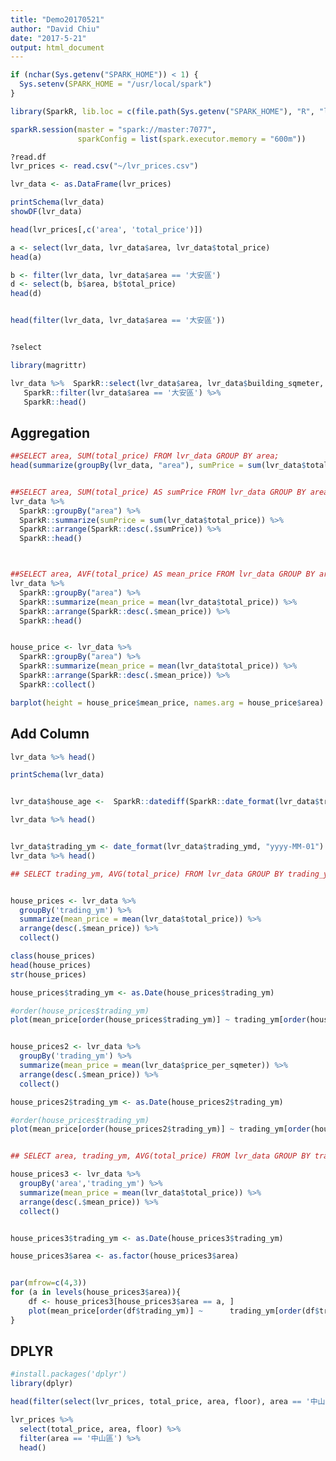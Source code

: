 ```yaml
---
title: "Demo20170521"
author: "David Chiu"
date: "2017-5-21"
output: html_document
---
```


```r
if (nchar(Sys.getenv("SPARK_HOME")) < 1) {
  Sys.setenv(SPARK_HOME = "/usr/local/spark")
}

library(SparkR, lib.loc = c(file.path(Sys.getenv("SPARK_HOME"), "R", "lib")))

sparkR.session(master = "spark://master:7077", 
               sparkConfig = list(spark.executor.memory = "600m"))

?read.df
lvr_prices <- read.csv("~/lvr_prices.csv")

lvr_data <- as.DataFrame(lvr_prices)

printSchema(lvr_data)
showDF(lvr_data)

head(lvr_prices[,c('area', 'total_price')])

a <- select(lvr_data, lvr_data$area, lvr_data$total_price)
head(a)

b <- filter(lvr_data, lvr_data$area == '大安區')
d <- select(b, b$area, b$total_price)
head(d)


head(filter(lvr_data, lvr_data$area == '大安區'))


?select

library(magrittr)

lvr_data %>%  SparkR::select(lvr_data$area, lvr_data$building_sqmeter, lvr_data$total_price) %>% 
   SparkR::filter(lvr_data$area == '大安區') %>% 
   SparkR::head()


```
## Aggregation
```r
##SELECT area, SUM(total_price) FROM lvr_data GROUP BY area;
head(summarize(groupBy(lvr_data, "area"), sumPrice = sum(lvr_data$total_price)))


##SELECT area, SUM(total_price) AS sumPrice FROM lvr_data GROUP BY area ORDER BY sumPrice DESC;
lvr_data %>%
  SparkR::groupBy("area") %>%
  SparkR::summarize(sumPrice = sum(lvr_data$total_price)) %>%
  SparkR::arrange(SparkR::desc(.$sumPrice)) %>%
  SparkR::head()



##SELECT area, AVF(total_price) AS mean_price FROM lvr_data GROUP BY area ORDER BY mean_price DESC;
lvr_data %>%
  SparkR::groupBy("area") %>%
  SparkR::summarize(mean_price = mean(lvr_data$total_price)) %>%
  SparkR::arrange(SparkR::desc(.$mean_price)) %>%
  SparkR::head()


house_price <- lvr_data %>%
  SparkR::groupBy("area") %>%
  SparkR::summarize(mean_price = mean(lvr_data$total_price)) %>%
  SparkR::arrange(SparkR::desc(.$mean_price)) %>%
  SparkR::collect()

barplot(height = house_price$mean_price, names.arg = house_price$area)

```
## Add Column
```r
lvr_data %>% head()

printSchema(lvr_data)


lvr_data$house_age <-  SparkR::datediff(SparkR::date_format(lvr_data$trading_ymd, 'yyyy-MM-dd'), SparkR::date_format(lvr_data$finish_ymd, 'yyyy-MM-dd')) / 365

lvr_data %>% head()


lvr_data$trading_ym <- date_format(lvr_data$trading_ymd, "yyyy-MM-01")
lvr_data %>% head()

## SELECT trading_ym, AVG(total_price) FROM lvr_data GROUP BY trading_ym;


house_prices <- lvr_data %>% 
  groupBy('trading_ym') %>%
  summarize(mean_price = mean(lvr_data$total_price)) %>%
  arrange(desc(.$mean_price)) %>%
  collect()

class(house_prices)
head(house_prices)
str(house_prices)

house_prices$trading_ym <- as.Date(house_prices$trading_ym)

#order(house_prices$trading_ym)
plot(mean_price[order(house_prices$trading_ym)] ~ trading_ym[order(house_prices$trading_ym)], data = house_prices, type='l')


house_prices2 <- lvr_data %>% 
  groupBy('trading_ym') %>%
  summarize(mean_price = mean(lvr_data$price_per_sqmeter)) %>%
  arrange(desc(.$mean_price)) %>%
  collect()

house_prices2$trading_ym <- as.Date(house_prices2$trading_ym)

#order(house_prices$trading_ym)
plot(mean_price[order(house_prices2$trading_ym)] ~ trading_ym[order(house_prices2$trading_ym)], data = house_prices2, type='l')


## SELECT area, trading_ym, AVG(total_price) FROM lvr_data GROUP BY trading_ym area;

house_prices3 <- lvr_data %>% 
  groupBy('area','trading_ym') %>%
  summarize(mean_price = mean(lvr_data$total_price)) %>%
  arrange(desc(.$mean_price)) %>%
  collect()


house_prices3$trading_ym <- as.Date(house_prices3$trading_ym)

house_prices3$area <- as.factor(house_prices3$area)


par(mfrow=c(4,3))
for (a in levels(house_prices3$area)){
    df <- house_prices3[house_prices3$area == a, ]
    plot(mean_price[order(df$trading_ym)] ~      trading_ym[order(df$trading_ym)], data = df, type='l', main = a)
}  


```



## DPLYR
```r
#install.packages('dplyr')
library(dplyr)

head(filter(select(lvr_prices, total_price, area, floor), area == '中山區' ))

lvr_prices %>% 
  select(total_price, area, floor) %>% 
  filter(area == '中山區') %>% 
  head()



```

